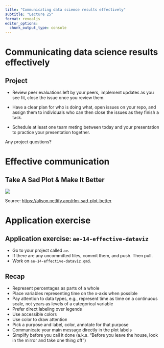 ```yaml
---
title: "Communicating data science results effectively"
subtitle: "Lecture 25"
format: revealjs
editor_options: 
  chunk_output_type: console
---
```


# Communicating data science results effectively

## Project {.smaller}

-   Review peer evaluations left by your peers, implement updates as you see fit, close the issue once you review them.

-   Have a clear plan for who is doing what, open issues on your repo, and assign them to individuals who can then close the issues as they finish a task.

-   Schedule at least one team meting between today and your presentation to practice your presentation together.

::: task
Any project questions?
:::

# Effective communication

## Take A Sad Plot & Make It Better

![](images/sad-plot-to-better.gif)

::: aside
Source: [https://alison.netlify.app/rlm-sad-plot-better](alison.netlify.app/rlm-sad-plot-better)
:::

# Application exercise

## Application exercise: `ae-14-effective-dataviz` {.smaller}

::: appex
-   Go to your project called `ae`.
-   If there are any uncommitted files, commit them, and push. Then pull.
-   Work on `ae-14-effective-dataviz.qmd`.
:::

## Recap {.smaller}

::: incremental
-   Represent percentages as parts of a whole
-   Place variables representing time on the x-axis when possible
-   Pay attention to data types, e.g., represent time as time on a continuous scale, not years as levels of a categorical variable
-   Prefer direct labeling over legends
-   Use accessible colors
-   Use color to draw attention
-   Pick a purpose and label, color, annotate for that purpose
-   Communicate your main message directly in the plot labels
-   Simplify before you call it done (a.k.a. "Before you leave the house, look in the mirror and take one thing off")
:::
